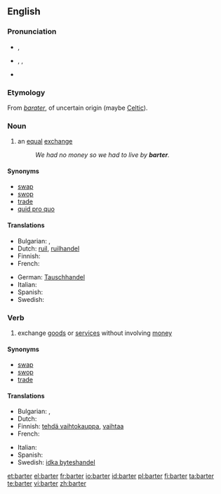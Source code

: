==English==
{{wikipedia}}

===Pronunciation===
* {{a|RP}} {{IPA|/ˈbɑːtə(ɹ)/}}, {{SAMPA|/bA:t@(r)/}}
* {{a|US}} {{enPR|bärʹ-tər}}, {{IPA|/ˈbɑɹtə˞/}}, {{SAMPA|/bArt@`/}}
* {{rhymes|ɑː(r)tə(r)}}

===Etymology===
From {{etyl|fro}} ''[[barater]]'', of uncertain origin (maybe [[Celtic]]).

===Noun===
{{en-noun}}

# an [[equal]] [[exchange]]
#: ''We had no money so we had to live by '''barter'''.''

====Synonyms====
* [[swap]]
* [[swop]]
* [[trade]]
* [[quid pro quo]]

====Translations====
{{trans-top|an equal exchange}}
* Bulgarian: {{t|bg|размяна|sc=Cyrl}},  {{t|bg|бартер|sc=Cyrl}}
* Dutch: [[ruil]], [[ruilhandel]]
* Finnish: {{t-|fi|vaihtokauppa}}
* French: {{t+|fr|troc|m}}
{{trans-mid}}
* German: [[Tauschhandel]] {{m}}
* Italian: {{t-|it|baratto|m}}
* Spanish: {{t-|es|trueque}}
* Swedish: {{t+|sv|byteshandel|c}}
{{trans-bottom}}

===Verb===
{{en-verb}}

# exchange [[goods]] or [[services]] without involving [[money]]

====Synonyms====
* [[swap]]
* [[swop]]
* [[trade]]

====Translations====
{{trans-top|exchange goods or services without involving money}}
* Bulgarian: {{t|bg|разменям|sc=Cyrl}},  {{t|bg|правя бартер|sc=Cyrl}}
* Dutch: {{t+|nl|ruilen}}
* Finnish: [[tehdä vaihtokauppa]], [[vaihtaa]]
* French: {{t+|fr|troquer}}
{{trans-mid}}
* Italian: {{t+|it|barattare}}
* Spanish: {{t-|es|trocar}}
* Swedish: [[idka byteshandel]]
{{trans-bottom}}

[[et:barter]]
[[el:barter]]
[[fr:barter]]
[[io:barter]]
[[id:barter]]
[[pl:barter]]
[[fi:barter]]
[[ta:barter]]
[[te:barter]]
[[vi:barter]]
[[zh:barter]]